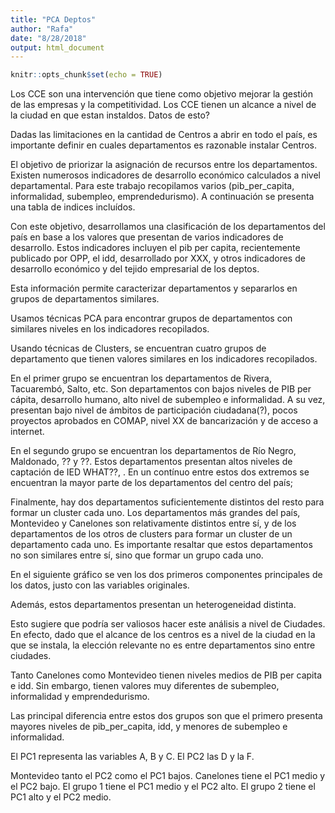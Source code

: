 ```yaml
---
title: "PCA Deptos"
author: "Rafa"
date: "8/28/2018"
output: html_document
---
```


```r
knitr::opts_chunk$set(echo = TRUE)
```
Los CCE son una intervención que tiene como objetivo mejorar la gestión de las empresas y la competitividad. Los CCE tienen un alcance a nivel de la ciudad en que estan instaldos. Datos de esto?

Dadas las limitaciones en la cantidad de Centros a abrir en todo el país, es importante definir en cuales departamentos es razonable instalar Centros. 

El objetivo de priorizar la asignación de recursos entre los departamentos.
Existen numerosos indicadores de desarrollo económico calculados a nivel departamental. Para este trabajo recopilamos varios (pib_per_capita, informalidad, subempleo, emprendedurismo). A continuación se presenta una tabla de indices incluídos.

Con este objetivo, desarrollamos una clasificación de los departamentos del país en base a los valores que presentan de varios indicadores de desarrollo. Estos indicadores incluyen el pib per capita, recientemente publicado por OPP, el idd, desarrollado por XXX, y otros indicadores de desarrollo económico y del tejido empresarial de los deptos.

Esta información permite caracterizar departamentos y separarlos en grupos de departamentos similares.

Usamos técnicas PCA para encontrar grupos de departamentos con similares niveles en los indicadores recopilados.

Usando técnicas de Clusters, se encuentran cuatro grupos de departamento que tienen valores similares en los indicadores recopilados.

En el primer grupo se encuentran los departamentos de Rivera, Tacuarembó, Salto, etc. Son departamentos con bajos niveles de PIB per cápita, desarrollo humano, alto nivel de subempleo e informalidad. A su vez, presentan bajo nivel de ámbitos de participación ciudadana(?), pocos proyectos aprobados en COMAP, nivel XX de bancarización y de acceso a internet.

En el segundo grupo se encuentran los departamentos de Río Negro, Maldonado, ?? y ??. Estos departamentos presentan altos niveles de captación de IED WHAT??, . En un contínuo entre estos dos extremos se encuentran la mayor parte de los departamentos del centro del país;

Finalmente, hay dos departamentos suficientemente distintos del resto para formar un cluster cada uno. Los departamentos más grandes del país, Montevideo y Canelones son relativamente distintos entre sí, y de los departamentos de los otros de clusters para formar un cluster de un departamento cada uno. Es importante resaltar que estos departamentos no son similares entre sí, sino que formar un grupo cada uno. 

En el siguiente gráfico se ven los dos primeros componentes principales de los datos, justo con las variables originales.

Además, estos departamentos presentan un heterogeneidad distinta. 


Esto sugiere que podría ser valiosos hacer este análisis a nivel de Ciudades. En efecto, dado que el alcance de los centros es a nivel de la ciudad en la que se instala, la elección relevante no es entre departamentos sino entre ciudades.

Tanto Canelones como Montevideo tienen niveles medios de PIB per capita e idd. Sin embargo, tienen valores muy diferentes de subempleo, informalidad y emprendedurismo.

Las principal diferencia entre estos dos grupos son que el primero presenta mayores niveles de pib_per_capita, idd, y menores de subempleo e informalidad.

El PC1 representa las variables A, B y C. El PC2 las D y la F.

Montevideo tanto el PC2 como el PC1 bajos. Canelones tiene el PC1 medio y el PC2 bajo.
El grupo 1 tiene el PC1 medio y el PC2 alto. El grupo 2 tiene el PC1 alto y el PC2 medio.


